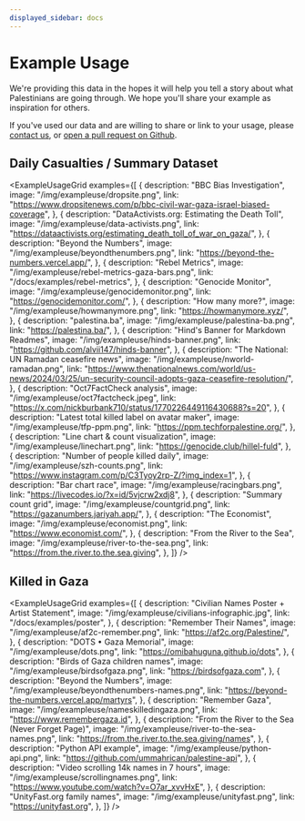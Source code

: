 ```yaml
---
displayed_sidebar: docs
---
```


# Example Usage

We're providing this data in the hopes it will help you tell a story about what Palestinians are going through. We hope you'll share your example as inspiration for others.

If you've used our data and are willing to share or link to your usage, please [contact us](/docs/contact), or [open a pull request on Github](https://github.com/TechForPalestine/palestine-datasets).

## Daily Casualties / Summary Dataset


<ExampleUsageGrid
  examples={[
    {
      description: "BBC Bias Investigation",
      image: "/img/exampleuse/dropsite.png",
      link: "https://www.dropsitenews.com/p/bbc-civil-war-gaza-israel-biased-coverage",
    },
    {
      description: "DataActivists.org: Estimating the Death Toll",
      image: "/img/exampleuse/data-activists.png",
      link: "https://dataactivists.org/estimating_death_toll_of_war_on_gaza/",
    },
    {
      description: "Beyond the Numbers",
      image: "/img/exampleuse/beyondthenumbers.png",
      link: "https://beyond-the-numbers.vercel.app/",
    },
    {
      description: "Rebel Metrics",
      image: "/img/exampleuse/rebel-metrics-gaza-bars.png",
      link: "/docs/examples/rebel-metrics",
    },
    {
      description: "Genocide Monitor",
      image: "/img/exampleuse/genocidemonitor.png",
      link: "https://genocidemonitor.com/",
    },
    {
      description: "How many more?",
      image: "/img/exampleuse/howmanymore.png",
      link: "https://howmanymore.xyz/",
    },
    {
      description: "palestina.ba",
      image: "/img/exampleuse/palestina-ba.png",
      link: "https://palestina.ba/",
    },
    {
      description: "Hind's Banner for Markdown Readmes",
      image: "/img/exampleuse/hinds-banner.png",
      link: "https://github.com/alvii147/hinds-banner",
    },
    {
      description: "The National: UN Ramadan ceasefire news",
      image: "/img/exampleuse/nworld-ramadan.png",
      link: "https://www.thenationalnews.com/world/us-news/2024/03/25/un-security-council-adopts-gaza-ceasefire-resolution/",
    },
    {
      description: "Oct7FactCheck analysis",
      image: "/img/exampleuse/oct7factcheck.jpeg",
      link: "https://x.com/nickburbank710/status/1770226449116430688?s=20",
    },
    {
      description: "Latest total killed label on avatar maker",
      image: "/img/exampleuse/tfp-ppm.png",
      link: "https://ppm.techforpalestine.org/",
    },
    {
      description: "Line chart & count visualization",
      image: "/img/exampleuse/linechart.png",
      link: "https://genocide.club/hillel-fuld",
    },
    {
      description: "Number of people killed daily",
      image: "/img/exampleuse/szh-counts.png",
      link: "https://www.instagram.com/p/C3Tyoy2rp-Z/?img_index=1",
    },
    {
      description: "Bar chart race",
      image: "/img/exampleuse/racingbars.png",
      link: "https://livecodes.io/?x=id/5vjcrw2xdj8",
    },
    {
      description: "Summary count grid",
      image: "/img/exampleuse/countgrid.png",
      link: "https://gazanumbers.jariyah.app/",
    },
    {
      description: "The Economist",
      image: "/img/exampleuse/economist.png",
      link: "https://www.economist.com/",
    },
    {
      description: "From the River to the Sea",
      image: "/img/exampleuse/river-to-the-sea.png",
      link: "https://from.the.river.to.the.sea.giving",
    },
  ]}
/>

## Killed in Gaza

<ExampleUsageGrid
  examples={[
    {
      description: "Civilian Names Poster + Artist Statement",
      image: "/img/exampleuse/civilians-infographic.jpg",
      link: "/docs/examples/poster",
    },
    {
      description: "Remember Their Names",
      image: "/img/exampleuse/af2c-remember.png",
      link: "https://af2c.org/Palestine/",
    },
    {
      description: "DOTS • Gaza Memorial",
      image: "/img/exampleuse/dots.png",
      link: "https://omibahuguna.github.io/dots",
    },
    {
      description: "Birds of Gaza children names",
      image: "/img/exampleuse/birdsofgaza.png",
      link: "https://birdsofgaza.com",
    },
    {
      description: "Beyond the Numbers",
      image: "/img/exampleuse/beyondthenumbers-names.png",
      link: "https://beyond-the-numbers.vercel.app/martyrs",
    },
    {
      description: "Remember Gaza",
      image: "/img/exampleuse/nameskilledingaza.png",
      link: "https://www.remembergaza.id",
    },
    {
      description: "From the River to the Sea (Never Forget Page)",
      image: "/img/exampleuse/river-to-the-sea-names.png",
      link: "https://from.the.river.to.the.sea.giving/names",
    },
    {
      description: "Python API example",
      image: "/img/exampleuse/python-api.png",
      link: "https://github.com/ummahrican/palestine-api",
    },
    {
      description: "Video scrolling 14k names in 7 hours",
      image: "/img/exampleuse/scrollingnames.png",
      link: "https://www.youtube.com/watch?v=O7ar_xvvHxE",
    },
    {
      description: "UnityFast.org family names",
      image: "/img/exampleuse/unityfast.png",
      link: "https://unityfast.org",
    },
  ]}
/>
